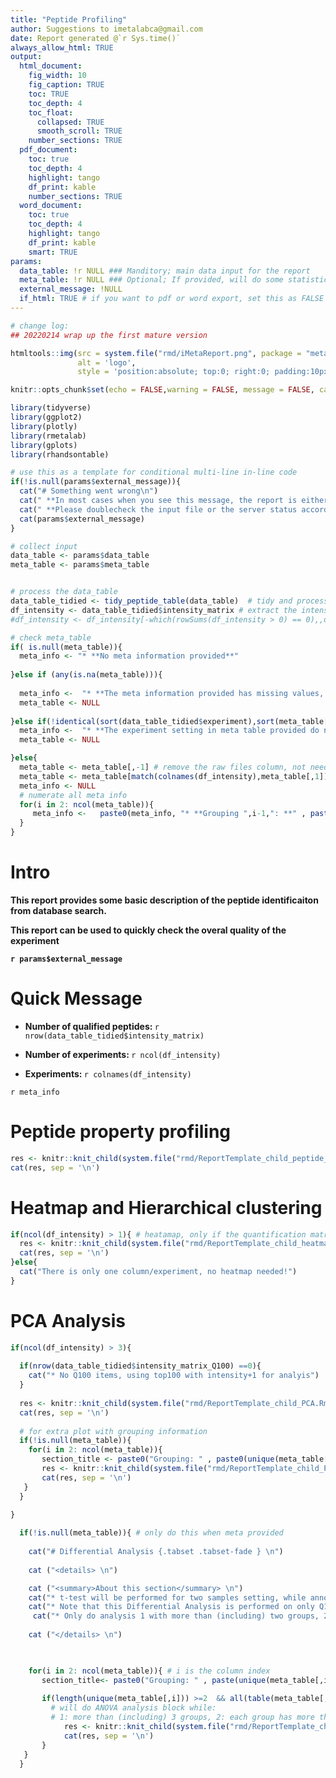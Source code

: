 ```yaml
---
title: "Peptide Profiling"
author: Suggestions to imetalabca@gmail.com
date: Report generated @`r Sys.time()`
always_allow_html: TRUE
output:
  html_document:
    fig_width: 10
    fig_caption: TRUE
    toc: TRUE
    toc_depth: 4
    toc_float:
      collapsed: TRUE
      smooth_scroll: TRUE
    number_sections: TRUE
  pdf_document:
    toc: true
    toc_depth: 4
    highlight: tango
    df_print: kable
    number_sections: TRUE
  word_document:
    toc: true
    toc_depth: 4
    highlight: tango
    df_print: kable
    smart: TRUE
params:  
  data_table: !r NULL ### Manditory; main data input for the report
  meta_table: !r NULL ### Optional; If provided, will do some statistics
  external_message: !NULL
  if_html: TRUE # if you want to pdf or word export, set this as FALSE
---
```


<style type="text/css">
.main-container {
  max-width: 1400px;
  margin-left: auto;
  margin-right: auto;
}
</style>


```r
# change log: 
## 20220214 wrap up the first mature version

```

```r
htmltools::img(src = system.file("rmd/iMetaReport.png", package = "metareport"),
               alt = 'logo', 
               style = 'position:absolute; top:0; right:0; padding:10px;width:100px;height:100px;')

knitr::opts_chunk$set(echo = FALSE,warning = FALSE, message = FALSE, cache = FALSE, error = TRUE)

library(tidyverse)
library(ggplot2)
library(plotly)
library(rmetalab)
library(gplots)
library(rhandsontable)

```


```r
# use this as a template for conditional multi-line in-line code
if(!is.null(params$external_message)){
  cat("# Something went wrong\n")
  cat(" **In most cases when you see this message, the report is either not complete or based on incomplete importation of the data table** \n")
  cat(" **Please doublecheck the input file or the server status according to the message below** \n")
  cat(params$external_message)
} 

```



```r

# collect input
data_table <- params$data_table
meta_table <- params$meta_table 


# process the data_table
data_table_tidied <- tidy_peptide_table(data_table)  # tidy and process,
df_intensity <- data_table_tidied$intensity_matrix # extract the intensity matrix for ploting
#df_intensity <- df_intensity[-which(rowSums(df_intensity > 0) == 0),,drop = FALSE]

# check meta_table
if( is.null(meta_table)){ 
  meta_info <- "* **No meta information provided**"
  
}else if (any(is.na(meta_table))){ 
  
  meta_info <-  "* **The meta information provided has missing values, please check, analysis continues without grouping information**"
  meta_table <- NULL
  
}else if(!identical(sort(data_table_tidied$experiment),sort(meta_table[,2]))){
  meta_info <-  "* **The experiment setting in meta table provided do not match the experiment in the data_table, please check, analysis continues without grouping information**"
  meta_table <- NULL

}else{
  meta_table <- meta_table[,-1] # remove the raw files column, not needed in this report
  meta_table <- meta_table[match(colnames(df_intensity),meta_table[,1]),] # ensure the order is the same is the column names
  meta_info <- NULL
  # numerate all meta info
  for(i in 2: ncol(meta_table)){
     meta_info <-   paste0(meta_info, "* **Grouping ",i-1,": **" , paste0(unique(meta_table[,i]), collapse="; "), "<br>  \n\n" )  
  }
}


```




# Intro

**This report provides some basic description of the peptide identificaiton from database search. **

**This report can be used to quickly check the overal quality of the experiment**

**`r params$external_message`**



# Quick Message

*  **Number of qualified peptides: ** `r nrow(data_table_tidied$intensity_matrix)`

*  **Number of experiments:  ** `r ncol(df_intensity)`

*  **Experiments:  ** `r colnames(df_intensity)`

`r meta_info` 



# Peptide property profiling  {.tabset .tabset-fade }


```r



res <- knitr::knit_child(system.file("rmd/ReportTemplate_child_peptide_profile.Rmd", package = "metareport"), envir = environment(), quiet = TRUE)
cat(res, sep = '\n')

```

# Heatmap and Hierarchical clustering {.tabset .tabset-fade }

```r


if(ncol(df_intensity) > 1){ # heatamap, only if the quantification matrix has more than 1 columns 
  res <- knitr::knit_child(system.file("rmd/ReportTemplate_child_heatmap.Rmd", package = "metareport"),quiet = TRUE) # envir = environment(), 
  cat(res, sep = '\n')
}else{
  cat("There is only one column/experiment, no heatmap needed!")
}

```


# PCA Analysis {.tabset .tabset-fade }

```r

if(ncol(df_intensity) > 3){
  
  if(nrow(data_table_tidied$intensity_matrix_Q100) ==0){
    cat("* No Q100 items, using top100 with intensity+1 for analyis")
  }
  
  res <- knitr::knit_child(system.file("rmd/ReportTemplate_child_PCA.Rmd", package = "metareport"), quiet = TRUE)
  cat(res, sep = '\n')
  
  # for extra plot with grouping information
  if(!is.null(meta_table)){
    for(i in 2: ncol(meta_table)){ 
       section_title <- paste0("Grouping: " , paste0(unique(meta_table[,i]), collapse="; ") )
       res <- knitr::knit_child(system.file("rmd/ReportTemplate_child_PCA_grouping.Rmd", package = "metareport"), quiet = TRUE)
       cat(res, sep = '\n')
   }
  }
  
}

```




```r
  
  if(!is.null(meta_table)){ # only do this when meta provided
    
    cat("# Differential Analysis {.tabset .tabset-fade } \n")
    
    cat ("<details> \n")

    cat ("<summary>About this section</summary> \n")
    cat("* t-test will be performed for two samples setting, while annova will be performed for 3 and more samples \n")
    cat("* Note that this Differential Analysis is performed on only Q100 peptides for quick profiling \n")
     cat("* Only do analysis 1 with more than (including) two groups, 2: each group has replicates. \n")
    
    cat ("</details> \n")
    


    for(i in 2: ncol(meta_table)){ # i is the column index
       section_title<- paste0("Grouping: " , paste(unique(meta_table[,i]), collapse="; ") )
       
       if(length(unique(meta_table[,i])) >=2  && all(table(meta_table[,i]) >=2)){
         # will do ANOVA analysis block while: 
         # 1: more than (including) 3 groups, 2: each group has more than (including) 2 samples.
            res <- knitr::knit_child(system.file("rmd/ReportTemplate_child_peptides_DA.Rmd", package = "metareport"), quiet = TRUE)
            cat(res, sep = '\n')
       }
   }
  }
  


```



